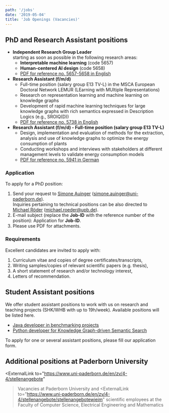 ```yaml
---
path: '/jobs'
date: '2019-05-04'
title: 'Job Openings (Vacancies)'
---
```


## PhD and Research Assistant positions

- **Independent Research Group Leader**  
  starting as soon as possible in the following research areas:
    - **Interpretable machine learning** (code 5657)
    - **Human-centered AI design** (code 5658)
    - [PDF for reference no. 5657-5658 in English](https://hobbitdata.informatik.uni-leipzig.de/dice-website/jobs/Kennziffer5657_5658.pdf)
- **Research Assistant (f/m/d)**
  - Full-time position (salary group E13 TV-L) in the MSCA European Doctoral Network LEMUR (LEarning with MUltiple Representations)
  - Research on representation learning and machine learning on knowledge graphs
  - Development of rapid machine learning techniques for large knowledge graphs with rich semantics
expressed in Description Logics (e.g., SROIQ(D))
  - [PDF for reference no. 5738 in English](https://www.uni-paderborn.de/fileadmin/zv/4-4/stellenangebote/Kennziffer5738_-_Englisch.pdf)
- **Research Assistant (f/m/d) - Full-time position (salary group E13 TV-L)**
    - Design, implementation and evaluation of methods for the extraction, analysis and use of knowledge graphs to optimize the energy consumption of plants
    - Conducting workshops and interviews with stakeholders at different management levels to validate energy consumption models
    - [PDF for reference no. 5941 in German](https://www.uni-paderborn.de/fileadmin/zv/4-4/stellenangebote/Kennziffer5941.pdf)

### Application

To apply for a PhD position:

1. Send your request to [Simone Auinger](/SimoneAuinger) (<a href="mailto:simone.auinger@uni-paderborn.de">simone.auinger@uni-paderborn.de</a>).  
   Inquiries pertaining to technical positions can be also directed to [Michael Röder](/MichaelRoeder) (<a href="mailto:michael.roeder@upb.de">michael.roeder@upb.de</a>).
2. E-mail subject (replace the __Job-ID__ with the reference number of the position): Application for __Job-ID__.
3. Please use PDF for attachments.


### Requirements

Excellent candidates are invited to apply with:

1. Curriculum vitae and copies of degree certificates/transcripts,
2. Writing samples/copies of relevant scientific papers (e.g. thesis),
3. A short statement of research and/or technology interest,
4. Letters of recommendation.


## Student Assistant positions

We offer student assistant positions to work with us on research and teaching projects (SHK/WHB with up to 19h/week). Available positions will be listed here.

* [Java developer in benchmarking projects](/jobs/StudentAssistant-Java-Benchmarking)
* [Python developer for Knowledge Graph-driven Semantic Search](/jobs/StudentAssistant-Python-LASSKG)

To apply for one or several assistant positions, please fill our <ExternalLink to="https://umfragen.uni-paderborn.de/index.php/143257">application form</ExternalLink>.

## Additional positions at Paderborn University

<ExternalLink
     to="https://www.uni-paderborn.de/en/zv/4-4/stellenangebote"
   >Vacancies at Paderborn University</ExternalLink> and <ExternalLink
     to="https://www.uni-paderborn.de/en/zv/4-4/stellenangebote/stellenangebotewieim"
   >scientific employees at the Faculty of Computer Science, Electrical Engineering and Mathematics</ExternalLink>
